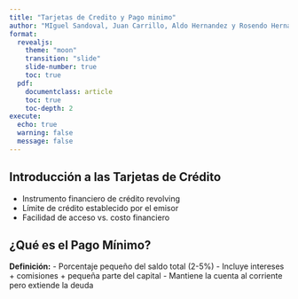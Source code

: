 ```yaml
---
title: "Tarjetas de Credito y Pago minimo"
author: "MIguel Sandoval, Juan Carrillo, Aldo Hernandez y Rosendo Hernandez"
format:
  revealjs:
    theme: "moon"
    transition: "slide"
    slide-number: true
    toc: true
  pdf:
    documentclass: article
    toc: true
    toc-depth: 2
execute:
  echo: true
  warning: false
  message: false
---
```


## Introducción a las Tarjetas de Crédito

- Instrumento financiero de crédito revolving
- Límite de crédito establecido por el emisor
- Facilidad de acceso vs. costo financiero

## ¿Qué es el Pago Mínimo?

**Definición:** 
- Porcentaje pequeño del saldo total (2-5%)
- Incluye intereses + comisiones + pequeña parte del capital
- Mantiene la cuenta al corriente pero extiende la deuda

